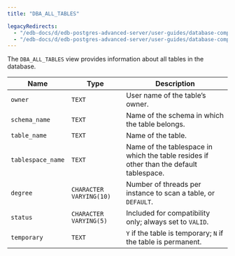 ```yaml
---
title: "DBA_ALL_TABLES"

legacyRedirects:
  - "/edb-docs/d/edb-postgres-advanced-server/user-guides/database-compatibility-for-oracle-developers-catalog-views-guide/13/dba_all_tables.html"
  - "/edb-docs/d/edb-postgres-advanced-server/user-guides/database-compatibility-for-oracle-developers-catalog-views-guide/latest/dba_all_tables.html"
---
```


<div id="dba_all_tables" class="registered_link"></div>

The `DBA_ALL_TABLES` view provides information about all tables in the database.

| Name              | Type                    | Description                                                                             |
| ----------------- | ----------------------- | --------------------------------------------------------------------------------------- |
| `owner`           | `TEXT`                  | User name of the table’s owner.                                                         |
| `schema_name`     | `TEXT`                  | Name of the schema in which the table belongs.                                          |
| `table_name`      | `TEXT`                  | Name of the table.                                                                      |
| `tablespace_name` | `TEXT`                  | Name of the tablespace in which the table resides if other than the default tablespace. |
| `degree`          | `CHARACTER VARYING(10)` | Number of threads per instance to scan a table, or `DEFAULT`.                           |
| `status`          | `CHARACTER VARYING(5)`  | Included for compatibility only; always set to `VALID`.                                 |
| `temporary`       | `TEXT`                  | `Y` if the table is temporary; `N` if the table is permanent.                           |
